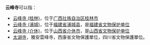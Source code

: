 '''云峰寺'''可以指：
* [[云峰寺_(桂林)|云峰寺 (桂林)]]，位于[[广西壮族自治区|广西壮族自治区]][[桂林市|桂林市]]
* [[云峰寺_(浦城)|云峰寺 (浦城)]]，位于[[福建省|福建省]][[浦城县|浦城县]]，是[[福建省文物保护单位|福建省文物保护单位]]
* [[云峰寺_(介休)|云峰寺 (介休)]]，位于[[山西省|山西省]][[介休市|介休市]]，是[[山西省文物保护单位|山西省文物保护单位]]
* [[太湖寺|太湖寺]]，雅安雲峰寺，西康省文物保護單位，四川省文物保護單位。
{{disambig|Yun|cat=三字佛寺消歧義}}